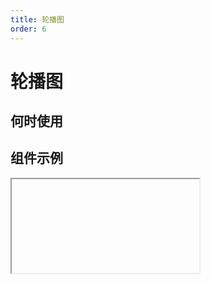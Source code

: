 ```yaml
---
title: 轮播图
order: 6
---
```


# 轮播图

## 何时使用

## 组件示例

<Iframe url="https://www.aliwork.com/developer/slider-v2?isRenderNav=false" />

## 组件属性

<!-- | 属性名   |  属性 code  | 类型 | 数据示例  |  备注 |
| :------ | :------ |: ------ | :------ | :----- |
| 轮播项   | images | object | {src: 'https://test.png', title: 'title'} |  |
| 类型 | type  | string  | 'single', 'multi'  | 轮播方式, 单图, 多图|  |
| 图片宽度 | slideImageWidth  |  string  | '100%'  |   | -->
<!-- | 图片高度 | slideImageHeight  |  string  | '300px'  |   |
| 图片间距 | margin  |  number  | 10 |   |
| 同时展示的图片数量 | slidesToShow  |  number  | 2 |   |
| 同时滑动的图片数量 | slidesToScroll  |  number  | 1  |   |
| 居中模式 | centerMode  |  bool  | false  |   |
| 多图轮播时，点击选中后自动居中 | focusOnSelect  |  bool  | false  |   | -->
<!-- | 轮播方向 | slideDirection  |  string  | 'hoz' | 'hoz' , 'ver' | -->
<!-- | 轮播速度 | speed  |  number  | 500  |  单位: ms |
| 动效类型 | animation  |  string  | 'slide'  |  'slide', 'fade' |
| 箭头 | arrows  |  bool  | true  |   |
| 箭头大小 | arrowSize  |  string  | 'medium'  |  'medium', 'large' |
| 箭头位置 | arrowPosition  |  string  | 'inner'  |  'inner', 'outer' |
| 箭头方向 | arrowDirection  |  string  | 'hoz'  | 'hoz', 'ver' |
| 自动播放 | autoplay  |  bool  | false  |  |
| 自动播放的速度 | autoplaySpeed  |  number  | 3000  |  |
| 导航锚点 | dots  |  bool  | true  |  |
| 导航锚点位置 | dotsDirection  |  string  | 'hoz'  |  |
| 锚点导航触发方式 | triggerType  |  string  | 'click  | 'click', 'hover' | -->

<AttrTable dataSource={[{
  attr: '轮播项', 
  code: 'images', 
  type: 'object', 
  demo: "{src: 'https://test.png', title: 'title'}", 
  dafault:'', 
  desc: ''
}, {
  attr: '类型', 
  code: 'type', 
  type: 'string', 
  demo: "'single', 'multi' ", 
  dafault:'', 
  desc: '轮播方式, 单图, 多图'
}, {
  attr: '图片宽度', 
  code: 'slideImageWidth', 
  type: 'string', 
  demo: "'100%'", 
  dafault:"  ", 
  desc: ''
}, {
  attr: '图片高度', 
  code: 'slideImageHeight', 
  type: 'string', 
  demo: "'300px'", 
  dafault:'', 
  desc: ''
}, {
  attr: '图片间距', 
  code: 'margin', 
  type: 'number', 
  demo: '10', 
  dafault:'', 
  desc: ''
}, {
  attr: '同时展示的图片数量', 
  code: 'slidesToShow', 
  type: 'number', 
  demo: '2', 
  dafault:'', 
  desc: ''
}, 
{
  attr: '同时滑动的图片数量', 
  code: 'slidesToScroll', 
  type: 'number', 
  demo: '1', 
  dafault:'', 
  desc: ''
}, 
{
  attr: '居中模式', 
  code: 'centerMode', 
  type: 'bool', 
  demo: 'false', 
  dafault:'"b" ', 
  desc: ''
}, 
{
  attr: '多图轮播时，点击选中后自动居中', 
  code: 'focusOnSelect', 
  type: 'bool', 
  demo: 'false', 
  dafault:'', 
  desc: ''
}, 
{
  attr: '轮播方向', 
  code: 'slideDirection', 
  type: 'string', 
  demo: " 'hoz'", 
  dafault:" 'hoz', 'ver'", 
  desc: ''
}, {
  attr: '轮播速度', 
  code: 'speed', 
  type: 'number', 
  demo: '500', 
  dafault:'单位: ms ', 
  desc: ''
}, 
{
  attr: '动效类型', 
  code: 'animation', 
  type: 'string', 
  demo: "'slide'", 
  dafault:"'slide', 'fade' ", 
  desc: ''
}, 
{
  attr: '箭头', 
  code: 'arrows', 
  type: 'bool', 
  demo: 'true', 
  dafault:'', 
  desc: ''
}, {
  attr: '箭头大小', 
  code: 'arrowSize', 
  type: 'string', 
  demo: "'medium' ", 
  dafault:"'medium', 'large'", 
  desc: ''
}, {
  attr: '箭头位置', 
  code: 'arrowPosition', 
  type: 'string', 
  demo: "'inner' ", 
  dafault:" 'inner', 'outer'", 
  desc: ''
}, {
  attr: '箭头方向', 
  code: 'arrowDirection ', 
  type: 'string', 
  demo: "'hoz' ", 
  dafault:"'hoz', 'ver'", 
  desc: ''
}, {
  attr: '自动播放', 
  code: 'autoplay', 
  type: 'bool', 
  demo: "false ", 
  dafault:"", 
  desc: ''
}, {
  attr: '自动播放的速度', 
  code: 'autoplaySpeed', 
  type: 'number', 
  demo: "3000 ", 
  dafault:"", 
  desc: ''
}, {
  attr: '导航锚点', 
  code: 'dots', 
  type: 'bool', 
  demo: "true ", 
  dafault:"", 
  desc: ''
}, {
  attr: '导航锚点位置', 
  code: 'dotsDirection', 
  type: 'string', 
  demo: "'hoz' ", 
  dafault:"", 
  desc: ''
}, {
  attr: '锚点导航触发方式', 
  code: 'triggerType', 
  type: 'string', 
  demo: "'click' ", 
  dafault:"'click', 'hover'", 
  desc: ''
}
]}
/>